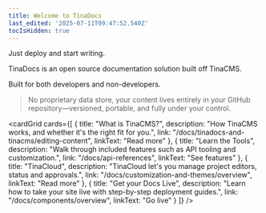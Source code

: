 ```yaml
---
title: Welcome to TinaDocs
last_edited: '2025-07-11T09:47:52.540Z'
tocIsHidden: true
---
```


Just deploy and start writing.

TinaDocs is an open source documentation solution built off TinaCMS. 

Built for both developers and non-developers.

> No proprietary data store, your content lives entirely in your GitHub repository—versioned, portable, and fully under your control.

<cardGrid
  cards={[
    {
      title: "What is TinaCMS?",
      description: "How TinaCMS works, and whether it's the right fit for you.",
      link: "/docs/tinadocs-and-tinacms/editing-content",
      linkText: "Read more"
    },
    {
      title: "Learn the Tools",
      description:
        "Walk through included features such as API tooling and customization.",
      link: "/docs/api-references",
      linkText: "See features"
    },
    {
      title: "TinaCloud",
      description:
        "TinaCloud let's you manage project editors, status and approvals.",
      link: "/docs/customization-and-themes/overview",
      linkText: "Read more"
    },
    {
      title: "Get your Docs Live",
      description:
        "Learn how to take your site live with step-by-step deployment guides.",
      link: "/docs/components/overview",
      linkText: "Go live"
    }
  ]}
/>
